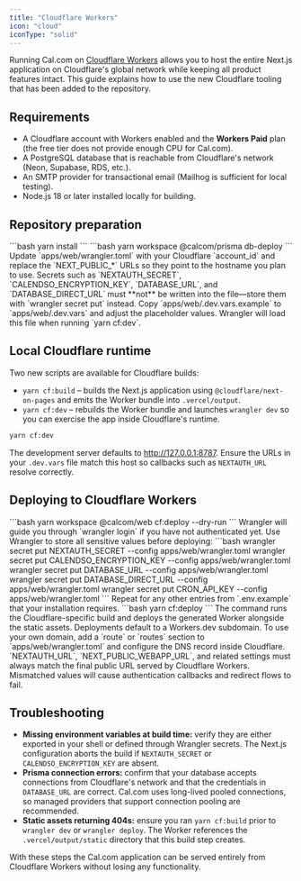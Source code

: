 ```yaml
---
title: "Cloudflare Workers"
icon: "cloud"
iconType: "solid"
---
```


Running Cal.com on [Cloudflare Workers](https://developers.cloudflare.com/workers/) allows you to host the entire Next.js application on Cloudflare's global network while keeping all product features intact. This guide explains how to use the new Cloudflare tooling that has been added to the repository.

## Requirements

- A Cloudflare account with Workers enabled and the **Workers Paid** plan (the free tier does not provide enough CPU for Cal.com).
- A PostgreSQL database that is reachable from Cloudflare's network (Neon, Supabase, RDS, etc.).
- An SMTP provider for transactional email (Mailhog is sufficient for local testing).
- Node.js 18 or later installed locally for building.

## Repository preparation

<Steps>
    <Step title="Install dependencies">
        ```bash
        yarn install
        ```
    </Step>
    <Step title="Seed the database schema">
        ```bash
        yarn workspace @calcom/prisma db-deploy
        ```
    </Step>
    <Step title="Review the Worker configuration">
        Update `apps/web/wrangler.toml` with your Cloudflare `account_id` and replace the `NEXT_PUBLIC_*` URLs so they point to the hostname you plan to use. Secrets such as `NEXTAUTH_SECRET`, `CALENDSO_ENCRYPTION_KEY`, `DATABASE_URL`, and `DATABASE_DIRECT_URL` must **not** be written into the file—store them with `wrangler secret put` instead.
    </Step>
    <Step title="Prepare local Worker variables">
        Copy `apps/web/.dev.vars.example` to `apps/web/.dev.vars` and adjust the placeholder values. Wrangler will load this file when running `yarn cf:dev`.
    </Step>
</Steps>

## Local Cloudflare runtime

Two new scripts are available for Cloudflare builds:

- `yarn cf:build` – builds the Next.js application using `@cloudflare/next-on-pages` and emits the Worker bundle into `.vercel/output`.
- `yarn cf:dev` – rebuilds the Worker bundle and launches `wrangler dev` so you can exercise the app inside Cloudflare's runtime.

```bash
yarn cf:dev
```

The development server defaults to <http://127.0.0.1:8787>. Ensure the URLs in your `.dev.vars` file match this host so callbacks such as `NEXTAUTH_URL` resolve correctly.

## Deploying to Cloudflare Workers

<Steps>
    <Step title="Authenticate Wrangler">
        ```bash
        yarn workspace @calcom/web cf:deploy --dry-run
        ```
        Wrangler will guide you through `wrangler login` if you have not authenticated yet.
    </Step>
    <Step title="Set required secrets">
        Use Wrangler to store all sensitive values before deploying:
        ```bash
        wrangler secret put NEXTAUTH_SECRET --config apps/web/wrangler.toml
        wrangler secret put CALENDSO_ENCRYPTION_KEY --config apps/web/wrangler.toml
        wrangler secret put DATABASE_URL --config apps/web/wrangler.toml
        wrangler secret put DATABASE_DIRECT_URL --config apps/web/wrangler.toml
        wrangler secret put CRON_API_KEY --config apps/web/wrangler.toml
        ```
        Repeat for any other entries from `.env.example` that your installation requires.
    </Step>
    <Step title="Run the production build and upload">
        ```bash
        yarn cf:deploy
        ```
        The command runs the Cloudflare-specific build and deploys the generated Worker alongside the static assets.
    </Step>
    <Step title="Configure routing">
        Deployments default to a Workers.dev subdomain. To use your own domain, add a `route` or `routes` section to `apps/web/wrangler.toml` and configure the DNS record inside Cloudflare.
    </Step>
</Steps>

<Info>
`NEXTAUTH_URL`, `NEXT_PUBLIC_WEBAPP_URL`, and related settings must always match the final public URL served by Cloudflare Workers. Mismatched values will cause authentication callbacks and redirect flows to fail.
</Info>

## Troubleshooting

- **Missing environment variables at build time:** verify they are either exported in your shell or defined through Wrangler secrets. The Next.js configuration aborts the build if `NEXTAUTH_SECRET` or `CALENDSO_ENCRYPTION_KEY` are absent.
- **Prisma connection errors:** confirm that your database accepts connections from Cloudflare's network and that the credentials in `DATABASE_URL` are correct. Cal.com uses long-lived pooled connections, so managed providers that support connection pooling are recommended.
- **Static assets returning 404s:** ensure you ran `yarn cf:build` prior to `wrangler dev` or `wrangler deploy`. The Worker references the `.vercel/output/static` directory that this build step creates.

With these steps the Cal.com application can be served entirely from Cloudflare Workers without losing any functionality.
